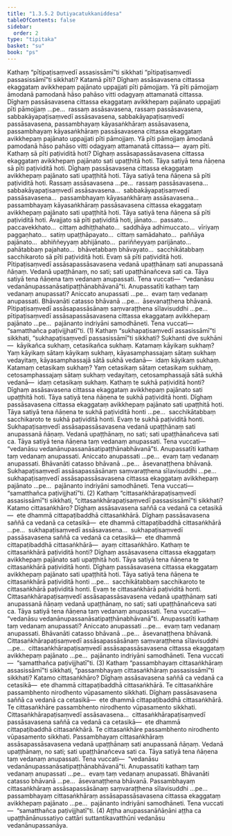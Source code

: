 ```yaml
---
title: "1.3.5.2 Dutiyacatukkaniddesa"
tableOfContents: false
sidebar:
  order: 2
type: "tipitaka"
basket: "su"
book: "ps"
---
```



<DynamicBreadcrumb />

<Division number="172" book="ps" bookNo="26" page="185">

<Paragraph number="956" book="ps">
Kathaṃ “pītipaṭisaṃvedī assasissāmī”ti sikkhati “pītipaṭisaṃvedī passasissāmī”ti sikkhati? Katamā pīti? Dīghaṃ assāsavasena cittassa ekaggataṃ avikkhepaṃ pajānato uppajjati pīti pāmojjaṃ. Yā pīti pāmojjaṃ āmodanā pamodanā hāso pahāso vitti odagyaṃ attamanatā cittassa. Dīghaṃ passāsavasena cittassa ekaggataṃ avikkhepaṃ pajānato uppajjati pīti pāmojjaṃ …pe…  rassaṃ assāsavasena, rassaṃ passāsavasena, sabbakāyapaṭisaṃvedī assāsavasena, sabbakāyapaṭisaṃvedī passāsavasena, passambhayaṃ kāyasaṅkhāraṃ assāsavasena, passambhayaṃ kāyasaṅkhāraṃ passāsavasena cittassa ekaggataṃ avikkhepaṃ pajānato uppajjati pīti pāmojjaṃ. Yā pīti pāmojjaṃ āmodanā pamodanā hāso pahāso vitti odagyaṃ attamanatā cittassa—  ayaṃ pīti.
</Paragraph>

<Paragraph number="957" book="ps">
Kathaṃ sā pīti paṭividitā hoti? Dīghaṃ assāsapassāsavasena cittassa ekaggataṃ avikkhepaṃ pajānato sati upaṭṭhitā hoti. Tāya satiyā tena ñāṇena sā pīti paṭividitā hoti. Dīghaṃ passāsavasena cittassa ekaggataṃ avikkhepaṃ pajānato sati upaṭṭhitā hoti. Tāya satiyā tena ñāṇena sā pīti paṭividitā hoti. Rassaṃ assāsavasena …pe…  rassaṃ passāsavasena…  sabbakāyapaṭisaṃvedī assāsavasena…  sabbakāyapaṭisaṃvedī passāsavasena…  passambhayaṃ kāyasaṅkhāraṃ assāsavasena…  passambhayaṃ kāyasaṅkhāraṃ passāsavasena cittassa ekaggataṃ avikkhepaṃ pajānato sati upaṭṭhitā hoti. Tāya satiyā tena ñāṇena sā pīti paṭividitā hoti. Āvajjato sā pīti paṭividitā hoti, jānato…  passato…  paccavekkhato…  cittaṃ adhiṭṭhahato…  saddhāya adhimuccato…  vīriyaṃ paggaṇhato…  satiṃ upaṭṭhāpayato…  cittaṃ samādahato…  paññāya pajānato…  abhiññeyyaṃ abhijānato…  pariññeyyaṃ parijānato…  pahātabbaṃ pajahato…  bhāvetabbaṃ bhāvayato…  sacchikātabbaṃ sacchikaroto sā pīti paṭividitā hoti. Evaṃ sā pīti paṭividitā hoti.
</Paragraph>

<Paragraph number="958" book="ps">
Pītipaṭisaṃvedī assāsapassāsavasena vedanā upaṭṭhānaṃ sati anupassanā ñāṇaṃ. Vedanā upaṭṭhānaṃ, no sati; sati upaṭṭhānañceva sati ca. Tāya satiyā tena ñāṇena taṃ vedanaṃ anupassati. Tena vuccati—  “vedanāsu vedanānupassanāsatipaṭṭhānabhāvanā”ti.
</Paragraph>

<Paragraph number="959" book="ps">
<Emphasis>Anupassatī</Emphasis>ti kathaṃ taṃ vedanaṃ anupassati? Aniccato anupassati …pe…  evaṃ taṃ vedanaṃ anupassati. <Emphasis>Bhāvanā</Emphasis>ti catasso bhāvanā …pe…  āsevanaṭṭhena bhāvanā. Pītipaṭisaṃvedī assāsapassāsānaṃ saṃvaraṭṭhena sīlavisuddhi …pe…  pītipaṭisaṃvedī assāsapassāsavasena cittassa ekaggataṃ avikkhepaṃ pajānato …pe…  pajānanto indriyāni samodhāneti. Tena vuccati—  “samatthañca paṭivijjhatī”ti. (1)
</Paragraph>

</Division>
<Division number="173" book="ps" bookNo="26" page="186">

<Paragraph number="960" book="ps">
Kathaṃ “sukhapaṭisaṃvedī assasissāmī”ti sikkhati, “sukhapaṭisaṃvedī passasissāmī”ti sikkhati? <Emphasis>Sukhan</Emphasis>ti dve sukhāni—  kāyikañca sukhaṃ, cetasikañca sukhaṃ. Katamaṃ kāyikaṃ sukhaṃ? Yaṃ kāyikaṃ sātaṃ kāyikaṃ sukhaṃ, kāyasamphassajaṃ sātaṃ sukhaṃ vedayitaṃ, kāyasamphassajā sātā sukhā vedanā—  idaṃ kāyikaṃ sukhaṃ. Katamaṃ cetasikaṃ sukhaṃ? Yaṃ cetasikaṃ sātaṃ cetasikaṃ sukhaṃ, cetosamphassajaṃ sātaṃ sukhaṃ vedayitaṃ, cetosamphassajā sātā sukhā vedanā—  idaṃ cetasikaṃ sukhaṃ.
</Paragraph>

<Paragraph number="961" book="ps">
Kathaṃ te sukhā paṭividitā honti? Dīghaṃ assāsavasena cittassa ekaggataṃ avikkhepaṃ pajānato sati upaṭṭhitā hoti. Tāya satiyā tena ñāṇena te sukhā paṭividitā honti. Dīghaṃ passāsavasena cittassa ekaggataṃ avikkhepaṃ pajānato sati upaṭṭhitā hoti. Tāya satiyā tena ñāṇena te sukhā paṭividitā honti …pe…  sacchikātabbaṃ sacchikaroto te sukhā paṭividitā honti. Evaṃ te sukhā paṭividitā honti. Sukhapaṭisaṃvedī assāsapassāsavasena vedanā upaṭṭhānaṃ sati anupassanā ñāṇaṃ. Vedanā upaṭṭhānaṃ, no sati; sati upaṭṭhānañceva sati ca. Tāya satiyā tena ñāṇena taṃ vedanaṃ anupassati. Tena vuccati—  “vedanāsu vedanānupassanāsatipaṭṭhānabhāvanā”ti.
</Paragraph>

<Paragraph number="962" book="ps">
<Emphasis>Anupassatī</Emphasis>ti kathaṃ taṃ vedanaṃ anupassati. Aniccato anupassati …pe…  evaṃ taṃ vedanaṃ anupassati. <Emphasis>Bhāvanā</Emphasis>ti catasso bhāvanā …pe…  āsevanaṭṭhena bhāvanā. Sukhapaṭisaṃvedī assāsapassāsānaṃ saṃvaraṭṭhena sīlavisuddhi …pe…  sukhapaṭisaṃvedī assāsapassāsavasena cittassa ekaggataṃ avikkhepaṃ pajānato …pe…  pajānanto indriyāni samodhāneti. Tena vuccati—  “samatthañca paṭivijjhatī”ti. (2)
</Paragraph>

</Division>
<Division number="174" book="ps" bookNo="26" page="187">

<Paragraph number="963" book="ps">
Kathaṃ “cittasaṅkhārapaṭisaṃvedī assasissāmī”ti sikkhati, “cittasaṅkhārapaṭisaṃvedī passasissāmī”ti sikkhati? Katamo cittasaṅkhāro? Dīghaṃ assāsavasena saññā ca vedanā ca cetasikā—  ete dhammā cittapaṭibaddhā cittasaṅkhārā. Dīghaṃ passāsavasena saññā ca vedanā ca cetasikā—  ete dhammā cittapaṭibaddhā cittasaṅkhārā …pe…  sukhapaṭisaṃvedī assāsavasena…  sukhapaṭisaṃvedī passāsavasena saññā ca vedanā ca cetasikā—  ete dhammā cittapaṭibaddhā cittasaṅkhārā—  ayaṃ cittasaṅkhāro.
</Paragraph>

<Paragraph number="964" book="ps">
Kathaṃ te cittasaṅkhārā paṭividitā honti? Dīghaṃ assāsavasena cittassa ekaggataṃ avikkhepaṃ pajānato sati upaṭṭhitā hoti. Tāya satiyā tena ñāṇena te cittasaṅkhārā paṭividitā honti. Dīghaṃ passāsavasena cittassa ekaggataṃ avikkhepaṃ pajānato sati upaṭṭhitā hoti. Tāya satiyā tena ñāṇena te cittasaṅkhārā paṭividitā honti …pe…  sacchikātabbaṃ sacchikaroto te cittasaṅkhārā paṭividitā honti. Evaṃ te cittasaṅkhārā paṭividitā honti. Cittasaṅkhārapaṭisaṃvedī assāsapassāsavasena vedanā upaṭṭhānaṃ sati anupassanā ñāṇaṃ vedanā upaṭṭhānaṃ, no sati; sati upaṭṭhānañceva sati ca. Tāya satiyā tena ñāṇena taṃ vedanaṃ anupassati. Tena vuccati—  “vedanāsu vedanānupassanāsatipaṭṭhānabhāvanā”ti.
</Paragraph>

<Paragraph number="965" book="ps">
<Emphasis>Anupassatī</Emphasis>ti kathaṃ taṃ vedanaṃ anupassati? Aniccato anupassati …pe…  evaṃ taṃ vedanaṃ anupassati. <Emphasis>Bhāvanā</Emphasis>ti catasso bhāvanā …pe…  āsevanaṭṭhena bhāvanā. Cittasaṅkhārapaṭisaṃvedī assāsapassāsānaṃ saṃvaraṭṭhena sīlavisuddhi …pe…  cittasaṅkhārapaṭisaṃvedī assāsapassāsavasena cittassa ekaggataṃ avikkhepaṃ pajānato …pe…  pajānanto indriyāni samodhāneti. Tena vuccati—  “samatthañca paṭivijjhatī”ti. (3)
</Paragraph>

</Division>
<Division number="175" book="ps" bookNo="26" page="188">

<Paragraph number="966" book="ps">
Kathaṃ “passambhayaṃ cittasaṅkhāraṃ assasissāmī”ti sikkhati, “passambhayaṃ cittasaṅkhāraṃ passasissāmī”ti sikkhati? Katamo cittasaṅkhāro? Dīghaṃ assāsavasena saññā ca vedanā ca cetasikā—  ete dhammā cittapaṭibaddhā cittasaṅkhārā. Te cittasaṅkhāre passambhento nirodhento vūpasamento sikkhati. Dīghaṃ passāsavasena saññā ca vedanā ca cetasikā—  ete dhammā cittapaṭibaddhā cittasaṅkhārā. Te cittasaṅkhāre passambhento nirodhento vūpasamento sikkhati. Cittasaṅkhārapaṭisaṃvedī assāsavasena…  cittasaṅkhārapaṭisaṃvedī passāsavasena saññā ca vedanā ca cetasikā—  ete dhammā cittapaṭibaddhā cittasaṅkhārā. Te cittasaṅkhāre passambhento nirodhento vūpasamento sikkhati. Passambhayaṃ cittasaṅkhāraṃ assāsapassāsavasena vedanā upaṭṭhānaṃ sati anupassanā ñāṇaṃ. Vedanā upaṭṭhānaṃ, no sati; sati upaṭṭhānañceva sati ca. Tāya satiyā tena ñāṇena taṃ vedanaṃ anupassati. Tena vuccati—  “vedanāsu vedanānupassanāsatipaṭṭhānabhāvanā”ti.
</Paragraph>

<Paragraph number="967" book="ps">
<Emphasis>Anupassatī</Emphasis>ti kathaṃ taṃ vedanaṃ anupassati …pe…  evaṃ taṃ vedanaṃ anupassati. <Emphasis>Bhāvanā</Emphasis>ti catasso bhāvanā …pe…  āsevanaṭṭhena bhāvanā. Passambhayaṃ cittasaṅkhāraṃ assāsapassāsānaṃ saṃvaraṭṭhena sīlavisuddhi …pe…  passambhayaṃ cittasaṅkhāraṃ assāsapassāsavasena cittassa ekaggataṃ avikkhepaṃ pajānato …pe…  pajānanto indriyāni samodhāneti. Tena vuccati—  “samatthañca paṭivijjhatī”ti. (4)
</Paragraph>

<Paragraph number="968" book="ps">
Aṭṭha anupassanāñāṇāni aṭṭha ca upaṭṭhānānussatiyo cattāri suttantikavatthūni vedanāsu vedanānupassanāya.
</Paragraph>
</Division>